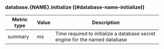 ### database.{NAME}.Initialize ((#database-name-initialize))

Metric type | Value | Description
----------- | ----- | -----------
summary     | ms    | Time required to initialize a database secret engine for the named database